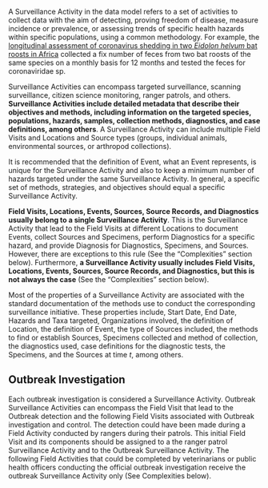<!-- # Surveillance Activity {.unnumbered} -->

A Surveillance Activity in the data model refers to a set of activities to collect data with the aim of detecting, proving freedom of disease, measure incidence or prevalence, or assessing trends of specific health hazards within specific populations, using a common methodology. For example, the [longitudinal assessment of coronavirus shedding in two *Eidolon helvum* bat roosts in Africa](https://journals.plos.org/plosone/article?id=10.1371/journal.pone.0274490) collected a fix number of feces from two bat roosts of the same species on a monthly basis for 12 months and tested the feces for coronaviridae sp.

Surveillance Activities can encompass targeted surveillance, scanning surveillance, citizen science monitoring, ranger patrols, and others. **Surveillance Activities include detailed metadata that describe their objectives and methods, including information on the targeted species, populations, hazards, samples, collection methods, diagnostics, and case definitions, among others**. A Surveillance Activity can include multiple Field Visits and Locations and Source types (groups, individual animals, environmental sources, or arthropod collections). 

It is recommended that the definition of Event, what an Event represents, is unique for the Surveillance Activity and also to keep a minimum number of hazards targeted under the same Surveillance Activity. In general, a specific set of methods, strategies, and objectives should equal a specific Surveillance Activity.

**Field Visits, Locations, Events, Sources, Source Records, and Diagnostics usually belong to a single Surveillance Activity**. This is the Surveillance Activity that lead to the Field Visits at different Locations to document Events, collect Sources and Specimens, perform Diagnostics for a specific hazard, and provide Diagnosis for Diagnostics, Specimens, and Sources. However, there are exceptions to this rule (See the "Complexities" section below). Furthermore, **a Surveillance Activity usually includes Field Visits, Locations, Events, Sources, Source Records, and Diagnostics, but this is not always the case** (See the "Complexities" section below).

Most of the properties of a Surveillance Activity are associated with the standard documentation of the methods use to conduct the corresponding surveillance initiative. These properties include, Start Date, End Date, Hazards and Taxa targeted, Organizations involved, the definition of Location, the definition of Event, the type of Sources included, the methods to find or establish Sources, Specimens collected and method of collection, the diagnostics used, case definitions for the diagnostic tests, the Specimens, and the Sources at time *t*, among others.

## Outbreak Investigation

Each outbreak investigation is considered a Surveillance Activity. Outbreak Surveillance Activities can encompass the Field Visit that lead to the Outbreak detection and the following Field Visits associated with Outbreak investigation and control. The detection could have been made during a Field Activity conducted by rangers during their patrols. This initial Field Visit and its components should be assigned to a the ranger patrol Surveillance Activity and to the Outbreak Surveillance Activity. The following Field Activities that could be completed by veterinarians or public health officers conducting the official outbreak investigation receive the outbreak Surveillance Activity only (See Complexities below).  

